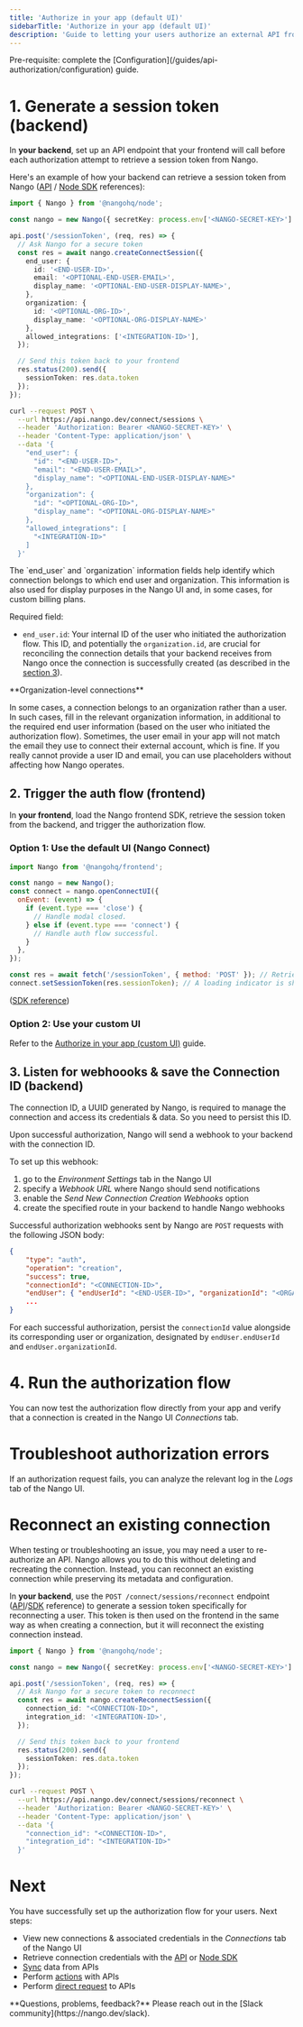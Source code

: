 ```yaml
---
title: 'Authorize in your app (default UI)'
sidebarTitle: 'Authorize in your app (default UI)'
description: 'Guide to letting your users authorize an external API from your application.'
---
```


<Info>
Pre-requisite: complete the [Configuration](/guides/api-authorization/configuration) guide.
</Info>

# 1. Generate a session token (backend)

In **your backend**, set up an API endpoint that your frontend will call before each authorization attempt to retrieve a session token from Nango.

Here's an example of how your backend can retrieve a session token from Nango ([API](/reference/api/connect/sessions/create) / [Node SDK](/reference/sdks/node#create-a-connect-session) references):

<Tabs>

<Tab title="Node">

```ts
import { Nango } from '@nangohq/node';

const nango = new Nango({ secretKey: process.env['<NANGO-SECRET-KEY>'] });

api.post('/sessionToken', (req, res) => {
  // Ask Nango for a secure token
  const res = await nango.createConnectSession({
    end_user: {
      id: '<END-USER-ID>',
      email: '<OPTIONAL-END-USER-EMAIL>',
      display_name: '<OPTIONAL-END-USER-DISPLAY-NAME>',
    },
    organization: {
      id: '<OPTIONAL-ORG-ID>',
      display_name: '<OPTIONAL-ORG-DISPLAY-NAME>'
    },
    allowed_integrations: ['<INTEGRATION-ID>'],
  });

  // Send this token back to your frontend
  res.status(200).send({
    sessionToken: res.data.token
  });
});
```
</Tab>

<Tab title="cURL">

```bash
curl --request POST \
  --url https://api.nango.dev/connect/sessions \
  --header 'Authorization: Bearer <NANGO-SECRET-KEY>' \
  --header 'Content-Type: application/json' \
  --data '{
    "end_user": {
      "id": "<END-USER-ID>",
      "email": "<END-USER-EMAIL>",
      "display_name": "<OPTIONAL-END-USER-DISPLAY-NAME>"
    },
    "organization": {
      "id": "<OPTIONAL-ORG-ID>",
      "display_name": "<OPTIONAL-ORG-DISPLAY-NAME>"
    },
    "allowed_integrations": [
      "<INTEGRATION-ID>"
    ]
  }'

```

</Tab>

</Tabs>

<Accordion title="ℹ️ Details on end user and organization information">
  The `end_user` and `organization` information fields help identify which connection belongs to which end user and organization. This information is also used for display purposes in the Nango UI and, in some cases, for custom billing plans.

  Required field:
  - `end_user.id`: Your internal ID of the user who initiated the authorization flow. This ID, and potentially the `organization.id`, are crucial for reconciling the connection details that your backend receives from Nango once the connection is successfully created (as described in the [section 3](#3-listen-for-webhoooks-and-save-the-connection-id-backend)).

  <Info>
  **Organization-level connections**

  In some cases, a connection belongs to an organization rather than a user. In such cases, fill in the relevant organization information, in additional to the required end user information (based on the user who initiated the authorization flow). Sometimes, the user email in your app will not match the email they use to connect their external account, which is fine. If you really cannot provide a user ID and email, you can use placeholders without affecting how Nango operates.
  </Info>

</Accordion>

## 2. Trigger the auth flow (frontend)

In **your frontend**, load the Nango frontend SDK, retrieve the session token from the backend, and trigger the authorization flow.

### Option 1: Use the default UI (Nango Connect)

```js
import Nango from '@nangohq/frontend';

const nango = new Nango();
const connect = nango.openConnectUI({
  onEvent: (event) => {
    if (event.type === 'close') {
      // Handle modal closed.
    } else if (event.type === 'connect') {
      // Handle auth flow successful.
    }
  },
});

const res = await fetch('/sessionToken', { method: 'POST' }); // Retrieve the session roken from your backend.
connect.setSessionToken(res.sessionToken); // A loading indicator is shown until this is set.
```

([SDK reference](/reference/sdks/frontend#connect-using-nango-connect-ui))

### Option 2: Use your custom UI

Refer to the [Authorize in your app (custom UI)](/guides/api-authorization/authorize-in-your-app-custom-ui) guide.

## 3. Listen for webhoooks & save the Connection ID (backend)

The connection ID, a UUID generated by Nango, is required to manage the connection and access its credentials & data. So you need to persist this ID.

Upon successful authorization, Nango will send a webhook to your backend with the connection ID.

To set up this webhook:
1. go to the _Environment Settings_ tab in the Nango UI
2. specify a _Webhook URL_ where Nango should send notifications
3. enable the _Send New Connection Creation Webhooks_ option
4. create the specified route in your backend to handle Nango webhooks

Successful authorization webhooks sent by Nango are `POST` requests with the following JSON body:
```json
{
    "type": "auth",
    "operation": "creation",
    "success": true,
    "connectionId": "<CONNECTION-ID>",
    "endUser": { "endUserId": "<END-USER-ID>", "organizationId": "<ORGANIZATION-ID>" },
    ...
}
```

For each successful authorization, persist the `connectionId` value alongside its corresponding user or organization, designated by `endUser.endUserId` and `endUser.organizationId`.

# 4. Run the authorization flow

You can now test the authorization flow directly from your app and verify that a connection is created in the Nango UI _Connections_ tab.

# Troubleshoot authorization errors

If an authorization request fails, you can analyze the relevant log in the _Logs_ tab of the Nango UI.

# Reconnect an existing connection

When testing or troubleshooting an issue, you may need a user to re-authorize an API. Nango allows you to do this without deleting and recreating the connection. Instead, you can reconnect an existing connection while preserving its metadata and configuration.

In **your backend**, use the `POST /connect/sessions/reconnect` endpoint ([API](/reference/api/connect/sessions/reconnect)/[SDK](/reference/sdks/node#create-a-reconnect-session) reference) to generate a session token specifically for reconnecting a user. This token is then used on the frontend in the same way as when creating a connection, but it will reconnect the existing connection instead.

<Tabs>

<Tab title="Node">

```ts
import { Nango } from '@nangohq/node';

const nango = new Nango({ secretKey: process.env['<NANGO-SECRET-KEY>'] });

api.post('/sessionToken', (req, res) => {
  // Ask Nango for a secure token to reconnect
  const res = await nango.createReconnectSession({
    connection_id: "<CONNECTION-ID>",
    integration_id: '<INTEGRATION-ID>',
  });

  // Send this token back to your frontend
  res.status(200).send({
    sessionToken: res.data.token
  });
});
```
</Tab>

<Tab title="cURL">

```bash
curl --request POST \
  --url https://api.nango.dev/connect/sessions/reconnect \
  --header 'Authorization: Bearer <NANGO-SECRET-KEY>' \
  --header 'Content-Type: application/json' \
  --data '{
    "connection_id": "<CONNECTION-ID>",
    "integration_id": "<INTEGRATION-ID>"
  }'

```

</Tab>

</Tabs>

# Next

You have successfully set up the authorization flow for your users. Next steps:
- View new connections & associated credentials in the _Connections_ tab of the Nango UI
- Retrieve connection credentials with the [API](/reference/api/connection/get) or [Node SDK](/reference/sdks/node#get-a-connection-with-credentials)
- [Sync](/guides/syncs/use-a-sync) data from APIs
- Perform [actions](/guides/actions/use-an-action) with APIs
- Perform [direct request](/guides/individual-requests) to APIs


<Tip>
    **Questions, problems, feedback?** Please reach out in the [Slack community](https://nango.dev/slack).
</Tip>
